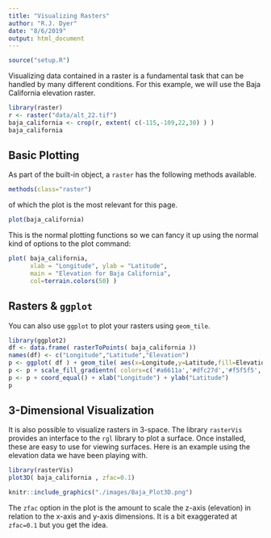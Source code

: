 ```yaml
---
title: "Visualizing Rasters"
author: "R.J. Dyer"
date: "8/6/2019"
output: html_document
---
```


```r
source("setup.R")
```

Visualizing data contained in a raster is a fundamental task that can be handled by many different conditions.  For this example, we will use the Baja California elevation raster.


```r
library(raster)
r <- raster("data/alt_22.tif")
baja_california <- crop(r, extent( c(-115,-109,22,30) ) )
baja_california
```



## Basic Plotting

As part of the built-in object, a `raster` has the following methods available.

```r
methods(class="raster")
```

of which the plot is the most relevant for this page. 

```r
plot(baja_california)
```

This is the normal plotting functions so we can fancy it up using the normal kind of options to the plot command:

```r
plot( baja_california, 
      xlab = "Longitude", ylab = "Latitude",
      main = "Elevation for Baja California",
      col=terrain.colors(50) )
```

## Rasters & `ggplot`

You can also use `ggplot` to plot your rasters using `geom_tile`.

```r
library(ggplot2)
df <- data.frame( rasterToPoints( baja_california )) 
names(df) <- c("Longitude","Latitude","Elevation")
p <- ggplot( df ) + geom_tile( aes(x=Longitude,y=Latitude,fill=Elevation)) 
p <- p + scale_fill_gradientn( colors=c('#a6611a','#dfc27d','#f5f5f5','#80cdc1','#018571'))
p <- p + coord_equal() + xlab("Longitude") + ylab("Latitude") 
p
```




## 3-Dimensional Visualization

It is also possible to visualize rasters in 3-space.  The library `rasterVis` provides an interface to the `rgl` library to plot a surface.  Once installed, these are easy to use for viewing surfaces. Here is an example using the elevation data we have been playing with.

```r
library(rasterVis)
plot3D( baja_california , zfac=0.1)
```
```r
knitr::include_graphics("./images/Baja_Plot3D.png")
```

The `zfac` option in the plot is the amount to scale the z-axis (elevation) in relation to the x-axis and y-axis dimensions.  It is a bit exaggerated at `zfac=0.1` but you get the idea.

